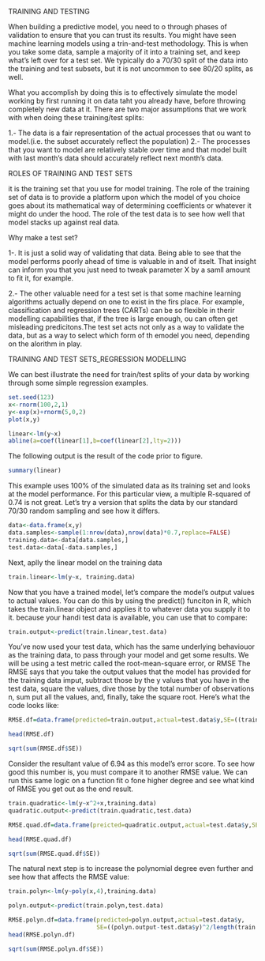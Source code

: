TRAINING AND TESTING

When building a predictive model, you need to o through phases of validation to ensure that you can trust its results. You might have seen machine learning models using a trin-and-test methodology. This is when you take some data, sample a majority of it into a training set, and keep what's left over for a test set. We typically do a 70/30 split of the data into the training and test subsets, but it is not uncommon to see 80/20 splits, as well.

What you accomplish by doing this is to effectively simulate the model working by first running it on data taht you already have, before throwing completely new data at it. There are two major assumptions that we work with when doing these training/test splits:

1.- The data is a fair representation of the actual processes that ou want to model.(i.e. the subset accurately reflect the population)
2.- The processes that you want to model are relatively stable over time and that model built with last month's data should accurately reflect next month's data.

ROLES OF TRAINING AND TEST SETS

it is the training set that you use for model training. The role of the training set of data is to provide a platform upon which the model of you choice goes about its mathematical way of determining coefficients or whatever it might do under the hood. The role of the test data is to see how well that model stacks up against real data.

Why make a test set?

1-. It is just a solid way of validating that data. Being able to see that the model performs poorly ahead of time is valuable in and of itselt. That insight can inform you that you just need to tweak parameter X by a samll amount to fit it, for example.

2.- The other valuable need for a test set is that some machine learning algorithms actually depend on one to exist in the firs place. For example, classification and regression trees (CARTs) can be so flexible in therir modelling capabilities that, if the tree is large enough, ou can often get misleading predicitons.The test set acts not only as a way to validate the data, but as a way to select which form of th emodel you need, depending on the alorithm in play.

TRAINING AND TEST SETS_REGRESSION MODELLING

We can best illustrate the need for train/test splits of your data by working through some simple regression examples. 

```{r}
set.seed(123)
x<-rnorm(100,2,1)
y<-exp(x)+rnorm(5,0,2)
plot(x,y)

linear<-lm(y~x)
abline(a=coef(linear[1],b=coef(linear[2],lty=2)))

```
The following output is the result of the code prior to figure.

```{r}
summary(linear)
```
This example uses 100% of the simulated data as its training set and looks at the model performance. For this particular view, a multiple R-squared of 0.74 is not great. Let's try a version that splits the data by our standard 70/30 random sampling and see how it differs.

```{r}
data<-data.frame(x,y)
data.samples<-sample(1:nrow(data),nrow(data)*0.7,replace=FALSE)
training.data<-data[data.samples,]
test.data<-data[-data.samples,]
```
Next, aplly the linear model on the training data

```{r}
train.linear<-lm(y~x, training.data)
```

Now that you have a trained model, let's compare the model's output values to actual values. You can do this by using the predict() funciton in R, which takes the train.linear object and applies it to whatever data you supply it to it. because your handi test data is available, you can use that to compare:

```{r}

train.output<-predict(train.linear,test.data)

```

You've now used your test data, which has the same underlying behaviouor as the training data, to pass through your model and get some results. We will be using a test metric called the root-mean-square error, or RMSE
The RMSE says that you take the output values that the model has provided for the training data imput, subtract those by the y values that you have in the test data, square the values, dive those by the total number of observations n, sum put all the values, and, finally, take the square root. Here's what the code looks like:

```{r}

RMSE.df=data.frame(predicted=train.output,actual=test.data$y,SE=((train.output-test.data$y)^2/length(train.output)))

```

```{r}
head(RMSE.df)
```
```{r}
sqrt(sum(RMSE.df$SE))
```
Consider the resultant value of 6.94 as this model's error score. To see how good this number is, you must compare it to another RMSE value. We can run this same logic on a function fit o fone higher degree and see what kind of RMSE you get out as the end result.

```{r}

train.quadratic<-lm(y~x^2+x,training.data)
quadratic.output<-predict(train.quadratic,test.data)

RMSE.quad.df=data.frame(preicted=quadratic.output,actual=test.data$y,SE=((quadratic.output-test.data$y)^2/length(train.output)))

head(RMSE.quad.df)

```
```{r}
sqrt(sum(RMSE.quad.df$SE))
```
The natural next step is to increase the polynomial degree even further and see how that affects the RMSE value:

```{r}
train.polyn<-lm(y~poly(x,4),training.data)

polyn.output<-predict(train.polyn,test.data)

RMSE.polyn.df=data.frame(predicted=polyn.output,actual=test.data$y,
                         SE=((polyn.output-test.data$y)^2/length(train.output)))
head(RMSE.polyn.df)
```
```{r}
sqrt(sum(RMSE.polyn.df$SE))
```

